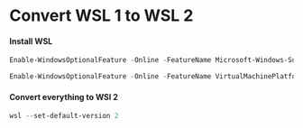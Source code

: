 # Convert WSL 1 to WSL 2

#### Install WSL
```powershell
Enable-WindowsOptionalFeature -Online -FeatureName Microsoft-Windows-Subsystem-Linux
```
```powershell
Enable-WindowsOptionalFeature -Online -FeatureName VirtualMachinePlatform
```

#### Convert everything to WSl 2
```powershell
wsl --set-default-version 2
```

